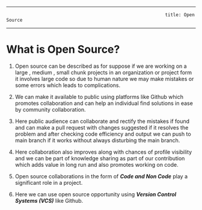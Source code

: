 
---

                                                               title: Open Source

---

# What is Open Source?
 
 1. Open source can be described as for suppose if we are working on a large , medium , small chunk projects in an organization or project form it involves large code so due to human nature we may make mistakes or some errors which leads to complications.

2. We can make it available to public using platforms like Github which promotes collaboration and can help an individual find solutions in ease by community collaboration.

3. Here public audience can collaborate and rectify the mistakes if found and can make a pull request with changes suggested if it resolves the problem and after checking code efficiency and output we can push to main branch if it works without always disturbing the main branch.

4. Here collaboration also improves along with chances of profile visibility and we can be part of knowledge sharing as part of our contribution which adds value in long run and also promotes working on code.

5. Open source collaborations in the form of ***Code and Non Code*** play a significant role in a project.

6. Here we can use open source opportunity using ***Version Control Systems (VCS)*** like Github.

